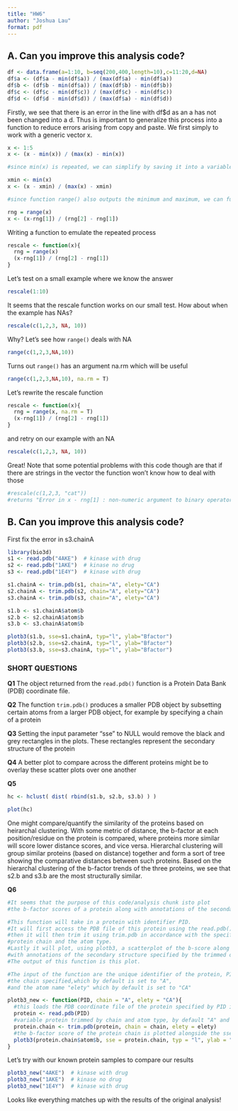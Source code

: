 ```yaml
---
title: "HW6"
author: "Joshua Lau"
format: pdf
---
```


## A. Can you improve this analysis code?

```r
df <- data.frame(a=1:10, b=seq(200,400,length=10),c=11:20,d=NA) 
df$a <- (df$a - min(df$a)) / (max(df$a) - min(df$a)) 
df$b <- (df$b - min(df$a)) / (max(df$b) - min(df$b)) 
df$c <- (df$c - min(df$c)) / (max(df$c) - min(df$c)) 
df$d <- (df$d - min(df$d)) / (max(df$a) - min(df$d)) 
```

Firstly, we see that there is an error in the line with df$d as an a has not been changed into a d. Thus is important to generalize this process into a function to reduce errors arising from copy and paste. We first simply to work with a generic vector x. 
```r
x <- 1:5
x <- (x - min(x)) / (max(x) - min(x))

#since min(x) is repeated, we can simplify by saving it into a variable

xmin <- min(x)
x <- (x - xmin) / (max(x) - xmin)

#since function range() also outputs the minimum and maximum, we can further simplify:

rng = range(x)
x <- (x-rng[1]) / (rng[2] - rng[1])
```

Writing a function to emulate the repeated process
```r
rescale <- function(x){
  rng = range(x)
  (x-rng[1]) / (rng[2] - rng[1])
}
```

Let's test on a small example where we know the answer
```r
rescale(1:10)
```
It seems that the rescale function works on our small test. How about when the example has NAs? 

```r
rescale(c(1,2,3, NA, 10))
```
Why? Let's see how `range()` deals with NA
```r
range(c(1,2,3,NA,10))
```
Turns out `range()` has an argument na.rm which will be useful

```r
range(c(1,2,3,NA,10), na.rm = T)

```
Let's rewrite the rescale function 

```r
rescale <- function(x){
  rng = range(x, na.rm = T)
  (x-rng[1]) / (rng[2] - rng[1])
}
```

and retry on our example with an NA

```r
rescale(c(1,2,3, NA, 10))
```

Great! Note that some potential problems with this code though are that if there are strings in the vector the function won't know how to deal with those

```r
#rescale(c(1,2,3, "cat"))
#returns "Error in x - rng[1] : non-numeric argument to binary operator"
```

\noindent\makebox[\linewidth]{\rule{\paperwidth}{1pt}}

## B. Can you improve this analysis code?

First fix the error in s3.chainA

```r
library(bio3d) 
s1 <- read.pdb("4AKE")  # kinase with drug 
s2 <- read.pdb("1AKE")  # kinase no drug 
s3 <- read.pdb("1E4Y")  # kinase with drug 

s1.chainA <- trim.pdb(s1, chain="A", elety="CA") 
s2.chainA <- trim.pdb(s2, chain="A", elety="CA") 
s3.chainA <- trim.pdb(s3, chain="A", elety="CA") 

s1.b <- s1.chainA$atom$b 
s2.b <- s2.chainA$atom$b 
s3.b <- s3.chainA$atom$b 

plotb3(s1.b, sse=s1.chainA, typ="l", ylab="Bfactor") 
plotb3(s2.b, sse=s2.chainA, typ="l", ylab="Bfactor") 
plotb3(s3.b, sse=s3.chainA, typ="l", ylab="Bfactor")
```

### SHORT QUESTIONS

**Q1** The object returned from the `read.pdb()` function is a Protein Data Bank (PDB) coordinate file. 

**Q2** The function `trim.pdb()` produces a smaller PDB object by subsetting certain atoms from a larger PDB object, for example by specifying a chain of a protein

**Q3** Setting the input parameter "sse" to NULL would remove the black and grey rectangles in the plots. These rectangles represent the secondary structure of the protein 

**Q4** A better plot to compare across the different proteins might be to overlay these scatter plots over one another 

**Q5** 
```r
hc <- hclust( dist( rbind(s1.b, s2.b, s3.b) ) ) 

plot(hc)

```
One might compare/quantify the similarity of the proteins based on heirarchal clustering. With some metric of distance, the b-factor at each position/residue on the protein is compared, where proteins more similar will score lower distance scores, and vice versa. Hierarchal clustering will group similar proteins (based on distance) together and form a sort of tree showing the comparative distances between such proteins. Based on the hierarchal clustering of the b-factor trends of the three proteins, we see that s2.b and s3.b are the most structurally similar. 

**Q6**


```r
#It seems that the purpose of this code/analysis chunk isto plot
#the b-factor scores of a protein along with annotations of the secondary structure 

#This function will take in a protein with identifier PID. 
#It will first access the PDB file of this protein using the read.pdb() function 
#then it will then trim it using trim.pdb in accordance with the specifications of the 
#protein chain and the atom type. 
#Lastly it will plot, using plotb3, a scatterplot of the b-score along the protein chain
#with annotations of the secondary structure specified by the trimmed object. 
#The output of this function is this plot. 

#The input of the function are the unique identifier of the protein, PID
#the chain specified,which by default is set to "A", 
#and the atom name "elety" which by default is set to "CA"

plotb3_new <- function(PID, chain = "A", elety = "CA"){
  #this loads the PDB coordinate file of the protein specified by PID into protein
  protein <- read.pdb(PID) 
  #variable protein trimmed by chain and atom type, by default "A" and "CA"
  protein.chain <- trim.pdb(protein, chain = chain, elety = elety)
  #the b-factor score of the protein chain is plotted alongside the sse protein.chain
  plotb3(protein.chain$atom$b, sse = protein.chain, typ = "l", ylab = "Bfactor")
}


```

Let's try with our known protein samples to compare our results
```r
plotb3_new("4AKE")  # kinase with drug 
plotb3_new("1AKE")  # kinase no drug 
plotb3_new("1E4Y")  # kinase with drug 

```
Looks like everything matches up with the results of the original analysis! 


